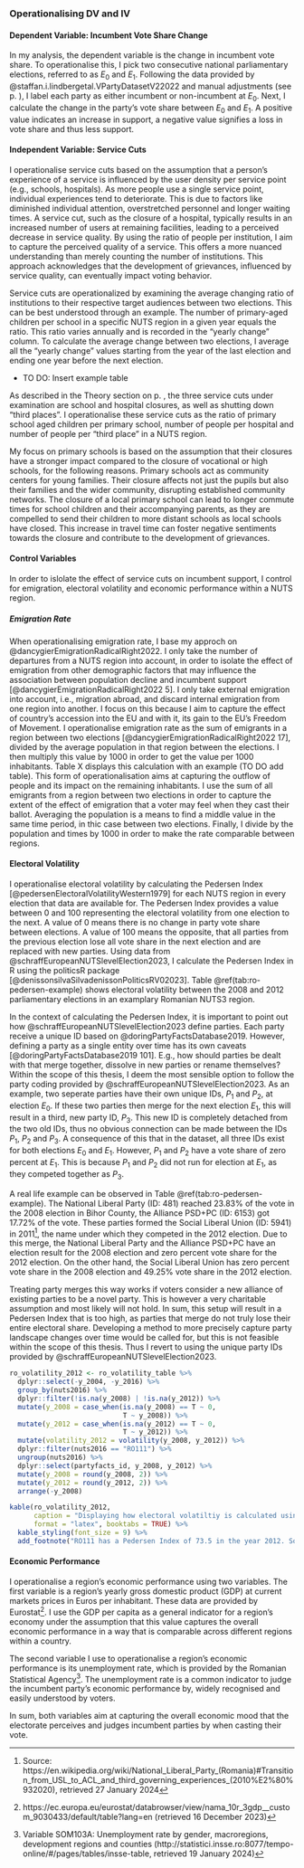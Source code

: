 ### Operationalising DV and IV

#### Dependent Variable: Incumbent Vote Share Change
\label{passage:incumbent-vote-share-change} In my analysis, the dependent variable is the change in incumbent vote share. To operationalise this, I pick two consecutive national parliamentary elections, referred to as $E_0$ and $E_1$. Following the data provided by @staffan.i.lindbergetal.VPartyDatasetV22022 and manual adjustments (see p. \pageref{passage:incumbent-party}), I label each party as either incumbent or non-incumbent at $E_0$. Next, I calculate the change in the party's vote share between $E_0$ and $E_1$. A positive value indicates an increase in support, a negative value signifies a loss in vote share and thus less support.

#### Independent Variable: Service Cuts
I operationalise service cuts based on the assumption that a person's experience of a service is influenced by the user density per service point (e.g., schools, hospitals). As more people use a single service point, individual experiences tend to deteriorate. This is due to factors like diminished individual attention, overstretched personnel and longer waiting times. A service cut, such as the closure of a hospital, typically results in an increased number of users at remaining facilities, leading to a perceived decrease in service quality. By using the ratio of people per institution, I aim to capture the perceived quality of a service. This offers a more nuanced understanding than merely counting the number of institutions. This approach acknowledges that the development of grievances, influenced by service quality, can eventually impact voting behavior.

Service cuts are operationalized by examining the average changing ratio of institutions to their respective target audiences between two elections. This can be best understood through an example. The number of primary-aged children per school in a specific NUTS region in a given year equals the ratio. This ratio varies annually and is recorded in the “yearly change” column. To calculate the average change between two elections, I average all the “yearly change” values starting from the year of the last election and ending one year before the next election.

- TO DO: Insert example table

As described in the Theory section on p. \pageref{passage:theory-service-cuts}, the three service cuts under examination are school and hospital closures, as well as shutting down “third places”. I operationalise these service cuts as the ratio of primary school aged children per primary school, number of people per hospital and number of people per “third place” in a NUTS region.

My focus on primary schools is based on the assumption that their closures have a stronger impact compared to the closure of vocational or high schools, for the following reasons. Primary schools act as community centers for young families. Their closure affects not just the pupils but also their families and the wider community, disrupting established community networks. The closure of a local primary school can lead to longer commute times for school children and their accompanying parents, as they are compelled to send their children to more distant schools as local schools have closed. This increase in travel time can foster negative sentiments towards the closure and contribute to the development of grievances.

#### Control Variables
In order to islolate the effect of service cuts on incumbent support, I control for emigration, electoral volatility and economic performance within a NUTS region.

##### Emigration Rate
\label{passage:emigration-rate} When operationalising emigration rate, I base my approch on @dancygierEmigrationRadicalRight2022. I only take the number of departures from a NUTS region into account, in order to isolate the effect of emigration from other demographic factors that may influence the association between population decline and incumbent support [@dancygierEmigrationRadicalRight2022 5]. I only take external emigration into account, i.e., migration abroad, and discard internal emigration from one region into another. I focus on this because I aim to capture the effect of country’s accession into the EU and with it, its gain to the EU’s Freedom of Movement. I operationalise emigration rate as the sum of emigrants in a region between two elections [@dancygierEmigrationRadicalRight2022 17], divided by the average population in that region between the elections. I then multiply this value by 1000 in order to get the value per 1000 inhabitants. Table X displays this calculation with an example (TO DO add table). This form of operationalisation aims at capturing the outflow of people and its impact on the remaining inhabitants. I use the sum of all emigrants from a region between two elections in order to capture the extent of the effect of emigration that a voter may feel when they cast their ballot. Averaging the population is a means to find a middle value in the same time period, in thic case between two elections. Finally, I divide by the population and times by 1000 in order to make the rate comparable between regions.

#### Electoral Volatility
\label{passage:electoral-volatility} I operationalise electoral volatility by calculating the Pedersen Index [@pedersenElectoralVolatilityWestern1979] for each NUTS region in every election that data are available for. The Pedersen Index provides a value between 0 and 100 representing the electoral volatility from one election to the next. A value of 0 means there is no change in party vote share between elections. A value of 100 means the opposite, that all parties from the previous election lose all vote share in the next election and are replaced with new parties. Using data from @schraffEuropeanNUTSlevelElection2023, I calculate the Pedersen Index in R using the politicsR package [@denissonsilvaSilvadenissonPoliticsRV02023]. Table \@ref(tab:ro-pedersen-example) shows electoral volatility between the 2008 and 2012 parliamentary elections in an examplary Romanian NUTS3 region.

In the context of calculating the Pedersen Index, it is important to point out how @schraffEuropeanNUTSlevelElection2023 define parties. Each party receive a unique ID based on @doringPartyFactsDatabase2019. However, defining a party as a single entity over time has its own caveats [@doringPartyFactsDatabase2019 101]. E.g., how should parties be dealt with that merge together, dissolve in new parties or rename themselves? Within the scope of this thesis, I deem the most sensible option to follow the party coding provided by @schraffEuropeanNUTSlevelElection2023. As an example, two seperate parties have their own unique IDs, $P_1$ and $P_2$, at election $E_0$. If these two parties then merge for the next election $E_1$, this will result in a third, new party ID, $P_3$. This new ID is completely detached from the two old IDs, thus no obvious connection can be made between the IDs $P_1$, $P_2$ and $P_3$. A consequence of this that in the dataset, all three IDs exist for both elections $E_0$ and $E_1$. However, $P_1$ and $P_2$ have a vote share of zero percent at $E_1$. This is because $P_1$ and $P_2$ did not run for election at $E_1$, as they competed together as $P_3$.

A real life example can be observed in Table \@ref(tab:ro-pedersen-example). The National Liberal Party (ID: 481) reached 23.83\% of the vote in the 2008 election in Bihor County, the Alliance PSD+PC (ID: 6153) got 17.72\% of the vote. These parties formed the Social Liberal Union (ID: 5941) in 2011^[Source: https://en.wikipedia.org/wiki/National_Liberal_Party_(Romania)#Transition_from_USL_to_ACL_and_third_governing_experiences_(2010%E2%80%932020), retrieved 27 January 2024], the name under which they competed in the 2012 election. Due to this merge, the National Liberal Party and the Alliance PSD+PC have an election result for the 2008 election and zero percent vote share for the 2012 election. On the other hand, the Social Liberal Union has zero percent vote share in the 2008 election and 49.25\% vote share in the 2012 election.

Treating party merges this way works if voters consider a new alliance of existing parties to be a novel party. This is however a very charitable assumption and most likely will not hold. In sum, this setup will result in a Pedersen Index that is too high, as parties that merge do not truly lose their entire electoral share. Developing a method to more precisely capture party landscape changes over time would be called for, but this is not feasible within the scope of this thesis. Thus I revert to using the unique party IDs provided by @schraffEuropeanNUTSlevelElection2023.

```r
ro_volatility_2012 <- ro_volatility_table %>% 
  dplyr::select(-y_2004, -y_2016) %>% 
  group_by(nuts2016) %>% 
  dplyr::filter(!is.na(y_2008) | !is.na(y_2012)) %>% 
  mutate(y_2008 = case_when(is.na(y_2008) == T ~ 0,
                            T ~ y_2008)) %>% 
  mutate(y_2012 = case_when(is.na(y_2012) == T ~ 0,
                            T ~ y_2012)) %>% 
  mutate(volatility_2012 = volatility(y_2008, y_2012)) %>% 
  dplyr::filter(nuts2016 == "RO111") %>% 
  ungroup(nuts2016) %>% 
  dplyr::select(partyfacts_id, y_2008, y_2012) %>% 
  mutate(y_2008 = round(y_2008, 2)) %>% 
  mutate(y_2012 = round(y_2012, 2)) %>% 
  arrange(-y_2008)

kable(ro_volatility_2012,
      caption = "Displaying how electoral volatiltiy is calculated using the Pedersen Index in Bihor County, Romania (RO111)",
      format = "latex", booktabs = TRUE) %>% 
  kable_styling(font_size = 9) %>% 
  add_footnote("RO111 has a Pedersen Index of 73.5 in the year 2012. Some party identifiers are missing because they are deemed irrelevant by @bederkePartyFactsVersion2020 [@schraffEuropeanNUTSlevelElection2023 572]. Full party name can be accessed through partyfacts.herokuapp.com/data/partycodes/Party ID/", notation="alphabet")
```

#### Economic Performance
I operationalise a region’s economic performance using two variables. The first variable is a region’s yearly gross domestic product (GDP) at current markets prices in Euros per inhabitant. These data are provided by Eurostat^[https://ec.europa.eu/eurostat/databrowser/view/nama_10r_3gdp__custom_9030433/default/table?lang=en (retrieved 16 December 2023)]. I use the GDP per capita as a general indicator for a region’s economy under the assumption that this value captures the overall economic performance in a way that is comparable across different regions within a country.

The second variable I use to operationalise a region’s economic performance is its unemployment rate, which is provided by the Romanian Statistical Agency^[Variable SOM103A: Unemployment rate by gender, macroregions, development regions and counties (http://statistici.insse.ro:8077/tempo-online/#/pages/tables/insse-table, retrieved 19 January 2024)]. The unemployment rate is a common indicator to judge the incumbent party’s economic performance by, widely recognised and easily understood by voters.

In sum, both variables aim at capturing the overall economic mood that the electorate perceives and judges incumbent parties by when casting their vote.
